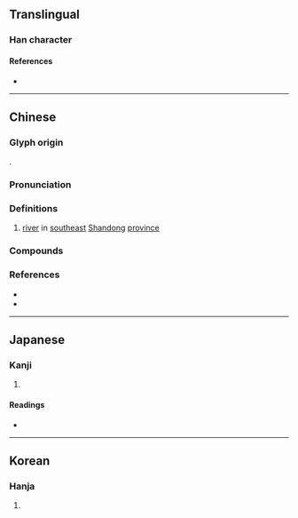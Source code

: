{{character info}}
==Translingual==

===Han character===
{{Han char|rn=85|rad=水|as=04|sn=7|four=32121|canj=EHML|ids=⿰氵斤}}

====References====
* {{Han ref|kx=0609.120|dkj=17183|dj=1002.090|hdz=31567.050|uh=6C82|ud=27778|bh=A85E|bd=43102}}

----

==Chinese==
{{zh-forms}}

===Glyph origin===
{{Han etym}}
{{Han compound|水|斤|c1=s|c2=p|t1=river|ls=psc}}.

===Pronunciation===
{{zh-pron
|m=yí
|c=ji4
|mn=kî
|w=3hhi
|mc=y
|oc=y
|ma=
|cat=pn
}}

===Definitions===
{{zh-hanzi}}

# [[river]] in [[southeast]] [[Shandong]] [[province]]

===Compounds===
{{zh-der|臨沂|沂山|沂河}}

===References===
* {{R:yue:jyut.net}}
* {{R:yue:Hanzi}}

----

==Japanese==

===Kanji===
{{ja-kanji|grade=|rs=水04}}

# {{rfdef|ja|sort=水04}}

====Readings====
* {{ja-readings
|goon=げ, ごん
|kanon=ぎ, ぎん
|kanyoon=き
|kun=ほとり, ふち
}}

----

==Korean==

===Hanja===
{{ko-hanja|hangeul=기|eumhun=|rv=gi|mr=ki|y=ki}}

# {{rfdef|ko|sort=水04}}